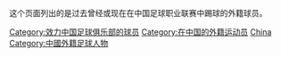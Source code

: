 这个页面列出的是过去曾经或现在在中国足球职业联赛中踢球的外籍球员。
[[Category:效力中国足球俱乐部的球员|Category:效力中国足球俱乐部的球员]]
[[Category:在中国的外籍运动员|Category:在中国的外籍运动员]]
[[Category:各國外籍足球運動員|China]]
[[Category:中國外籍足球人物|Category:中國外籍足球人物]]
